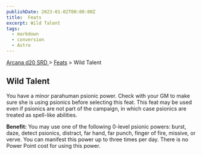 ```yaml
---
publishDate: 2023-01-02T00:00:00Z
title:  Feats
excerpt: Wild Talent
tags:
  - markdown
  - conversion
  - Astro
---
```


[ Arcana d20 SRD ](/#arcanaD20) > [ Feats](arcana-d20-srd-feats-index) > Wild Talent

##  Wild Talent

You have a minor parahuman psionic power. Check with your GM to make sure she
is using psionics before selecting this feat. This feat may be used even if
psionics are not part of the campaign, in which case psionics are treated as
spell-like abilities.

**Benefit:** You may use one of the following 0-level psionic powers: burst,
daze, detect psionics, distract, far hand, far punch, finger of fire, missive,
or verve. You can manifest this power up to three times per day. There is no
Power Point cost for using this power.

